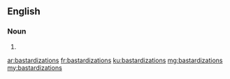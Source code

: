 ==English==

===Noun===
{{head|en|plural}}

# {{plural of|bastardization|lang=en}}

[[ar:bastardizations]]
[[fr:bastardizations]]
[[ku:bastardizations]]
[[mg:bastardizations]]
[[my:bastardizations]]
